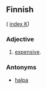 ==Finnish==
( [[Wiktionary:Finnish_index_k|index K]])

===Adjective===

# [[expensive]].

===Antonyms===

* [[halpa]]